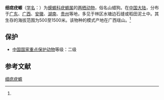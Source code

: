 {{Speciesbox
| name = 细痣疣螈
| status = 
| status_system = 
| image = Larvae of T asperimus in Pia Oac, Cao Bang.jpg
| genus = Tylototriton
| species = asperrimus
| authority = (Unterstein, 1930)<ref name='id4828'>{{cite web| url =http://www.bioinfo.cn/db05/BjdwSpecies.php?action=view&id=4828| title =细痣疣螈| work =《中国动物物种编目数据库》| publisher =中国科学院微生物研究所| author =中国科学院动物研究所| accessdate =2009-04-11| deadurl =yes| archiveurl =https://web.archive.org/web/20160305083142/http://www.bioinfo.cn/db05/BjdwSpecies.php?action=view&id=4828| archivedate =2016-03-05}}</ref>
}}

'''细痣疣螈'''（[[学名|学名]]：{{lang|la|''Tylototriton asperrimus''}}）为[[蝾螈科|蝾螈科]][[疣螈属|疣螈属]]的[[两栖动物|两栖动物]]，俗名山蜡狗。在[[中国大陆|中国大陆]]，分布于[[广东|广东]]、[[广西|广西]]、[[安徽|安徽]]、[[湖南|湖南]]、[[贵州|贵州]]等地，多见于林区水塘边石缝或稻田泥土中。其生存的海拔范围为500至1500米。该物种的模式产地在广西瑶山。<ref name='id4828'/>

== 保护 ==
* [[中國國家重點保護野生動物名錄|中国国家重点保护动物]]等级：二级

== 参考文献 ==
{{reflist}}

{{Wikispecies|Tylototriton asperrimus}}
{{Taxonbar|from=Q2276801}}

[[Category:疣螈属|细痣疣螈]]


{{amphibian-stub}}